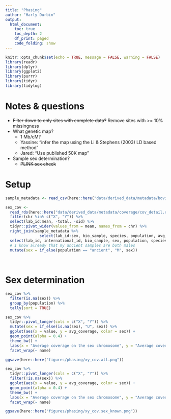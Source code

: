 ```yaml
---
title: "Phasing"
author: "Harly Durbin"
output:
  html_document:
    toc: true
    toc_depth: 2
    df_print: paged
    code_folding: show
---
```


```r
knitr::opts_chunk$set(echo = TRUE, message = FALSE, warning = FALSE)
library(readr)
library(dplyr)
library(ggplot2)
library(purrr)
library(tidyr)
library(tidylog)
```

# Notes & questions

* ~~Filter down to only sites with complete data?~~ Remove sites with >= 10% missingness
* What genetic map? 
    + 1 Mb/cM?
    + Yassine: "infer the map using the Li & Stephens (2003) LD based method"
    + Jared: "Use published 50K map"
* Sample sex determination?
    + ~~PLINK sex check~~
    
# Setup

```r
sample_metadata <- read_csv(here::here("data/derived_data/metadata/bovine_demo.sample_metadata.csv"))
```

```r
sex_cov <-
  read_rds(here::here("data/derived_data/metadata/coverage/cov_detail.rds")) %>% 
  filter(chr %in% c("X", "Y")) %>% 
  select(lab_id:mean, -total, -sid) %>% 
  tidyr::pivot_wider(values_from = mean, names_from = chr) %>% 
  right_join(sample_metadata %>% 
               select(lab_id:sex, bio_sample, species, population, avg_coverage)) %>% 
  select(lab_id, international_id, bio_sample, sex, population, species, everything()) %>% 
  # I know already that my ancient samples are both males
  mutate(sex = if_else(population == "ancient", "M", sex))
  
  
```

# Sex determination

```r
sex_cov %>% 
  filter(is.na(sex)) %>% 
  group_by(population) %>% 
  tally(sort = TRUE)
```

```r
sex_cov %>% 
  tidyr::pivot_longer(cols = c("X", "Y")) %>% 
  mutate(sex = if_else(is.na(sex), "U", sex)) %>% 
  ggplot(aes(x = value, y = avg_coverage, color = sex)) +
  geom_point(alpha = 0.4) +
  theme_bw() +
  labs(x = "Average coverage on the sex chromosome", y = "Average coverage across all autosomes", color = "Sex") +
  facet_wrap(~ name)

ggsave(here::here("figures/phasing/xy_cov.all.png"))
```

```r
sex_cov %>% 
  tidyr::pivot_longer(cols = c("X", "Y")) %>% 
  filter(!is.na(sex)) %>% 
  ggplot(aes(x = value, y = avg_coverage, color = sex)) +
  geom_point(alpha = 0.4) +
  theme_bw() +
  labs(x = "Average coverage on the sex chromosome", y = "Average coverage across all autosomes", color = "Sex") +
  facet_wrap(~ name)

ggsave(here::here("figures/phasing/xy_cov.sex_known.png"))
```